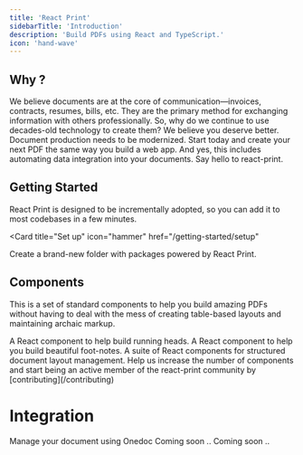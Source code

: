 ```yaml
---
title: 'React Print'
sidebarTitle: 'Introduction'
description: 'Build PDFs using React and TypeScript.'
icon: 'hand-wave'
---
```


## Why ?
We believe documents are at the core of communication—invoices, contracts, resumes, bills, etc. They are the primary method for exchanging information with others professionally. So, why do we continue to use decades-old technology to create them? We believe you deserve better. Document production needs to be modernized. Start today and create your next PDF the same way you build a web app. And yes, this includes automating data integration into your documents. Say hello to react-print.

## Getting Started

React Print is designed to be incrementally adopted, so you can add it to most codebases in a few minutes.

<Card
title="Set up"
icon="hammer"
href="/getting-started/setup"
>
Create a brand-new folder with packages powered by React Print.
</Card>

## Components
This is a set of standard components to help you build amazing PDFs without having to deal with the mess of creating table-based layouts and maintaining archaic markup.

<CardGroup>
  <Card title="Headings" icon='up' href="/components/headings">
    A React component to help build running heads.
  </Card>

  <Card title="Footnote" icon='file' href="/components/footnote">
    A React component to help you build beautiful foot-notes.
  </Card>

  <Card title="Shell" icon='table-layout' href="/components/button">
    A suite of React components for structured document layout management.
  </Card>
</CardGroup>

<Note>
Help us increase the number of components and start being an active member of the react-print community by [contributing](/contributing)
</Note>

# Integration

<CardGroup>
  <Card title="Onedoc" href="/integrations/onedoc">
    Manage your document using Onedoc
  </Card>
  <Card title="Google Drive" href="/integrations/onedoc">
    Coming soon ..
  </Card>
  <Card title="Microsoft SharePoint" href="/integrations/onedoc">
    Coming soon ..
  </Card>
  
</CardGroup>